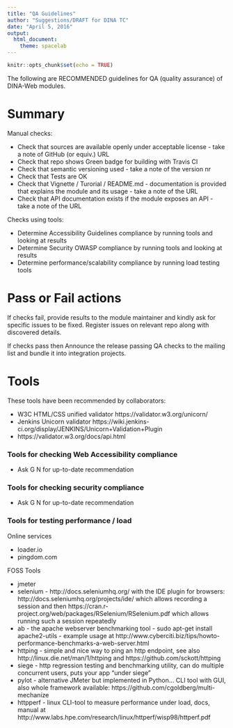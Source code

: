 ```yaml
---
title: "QA Guidelines"
author: "Suggestions/DRAFT for DINA TC"
date: "April 5, 2016"
output: 
  html_document:
    theme: spacelab
---
```


```r
knitr::opts_chunk$set(echo = TRUE)
```

The following are RECOMMENDED guidelines for QA (quality assurance) of DINA-Web modules.

# Summary

Manual checks:

  - Check that sources are available openly under acceptable license - take a note of GitHub (or equiv.) URL
  - Check that repo shows Green badge for building with Travis CI
  - Check that semantic versioning used - take a note of the version nr
  - Check that Tests are OK
  - Check that Vignette / Turorial / README.md - documentation is provided that explains the module and its usage - take a note of the URL
  - Check that API documentation exists if the module exposes an API - take a note of the URL

Checks using tools:
  
  - Determine Accessibility Guidelines compliance by running tools and looking at results
  - Determine Security OWASP compliance by running tools and looking at results
  - Determine performance/scalability compliance by running load testing tools

# Pass or Fail actions
  
If checks fail, provide results to the module maintainer and kindly ask for specific issues to be fixed. Register issues on relevant repo along with discovered details.

If checks pass then Announce the release passing QA checks to the mailing list and bundle it into integration projects.

# Tools

These tools have been recommended by collaborators:

- W3C HTML/CSS unified validator https://validator.w3.org/unicorn/
- Jenkins Unicorn validator https://wiki.jenkins-ci.org/display/JENKINS/Unicorn+Validation+Plugin
- https://validator.w3.org/docs/api.html

### Tools for checking Web Accessibility compliance

  - Ask G N for up-to-date recommendation

### Tools for checking security compliance

  - Ask G N for up-to-date recommendation

### Tools for testing performance / load

Online services

  - loader.io
  - pingdom.com

FOSS Tools

  - jmeter
  - selenium - http://docs.seleniumhq.org/ with the IDE plugin for browsers: http://docs.seleniumhq.org/projects/ide/ which allows recording a session and then https://cran.r-project.org/web/packages/RSelenium/RSelenium.pdf which allows running such a session repeatedly
  - ab - the apache webserver benchmarking tool - sudo apt-get install apache2-utils - example usage at http://www.cyberciti.biz/tips/howto-performance-benchmarks-a-web-server.html
  - httping - simple and nice way to ping an http endpoint, see also http://linux.die.net/man/1/httping and https://github.com/sckott/httping
  - siege - http regression testing and benchmarking utility, can do multiple concurrent users, puts your app "under siege"
  - pylot - alternative JMeter but implemented in Python... CLI tool with GUI, also whole framework available: https://github.com/cgoldberg/multi-mechanize
  - httpperf - linux CLI-tool to measure performance under load, docs, manual at http://www.labs.hpe.com/research/linux/httperf/wisp98/httperf.pdf
  
  